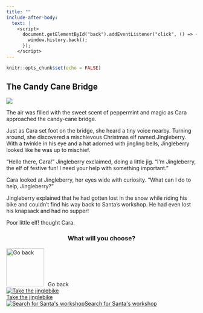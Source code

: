 ```yaml
---
title: ""
include-after-body:
  text: |
    <script>
      document.getElementById("back").addEventListener("click", () => {
        window.history.back();
      });
    </script>
---
```


```r
knitr::opts_chunk$set(echo = FALSE)
```

:::::: {.scenario .column-screen}

:::: {.column-body .scenario-text}

## The Candy Cane Bridge

::::

::: {.column-body .scenario-image}

![](images/jingleberry.png)

:::

:::: {.column-body .scenario-text}

The air was filled with the sweet scent of peppermint and magic as Cara approached the candy-cane bridge.

Just as Cara set foot on the bridge, she heard a tiny voice nearby. Turning around, she discovered a mischievous Christmas elf named Jingleberry. With a twinkle in his eye and a hat adorned with jingling bells, Jingleberry looked like he was up to mischief.

"Hello there, Cara!" Jingleberry exclaimed, doing a little jig. "I'm Jingleberry, the elf of festive fun! I need your help with something important."

Cara looked at Jingleberry, her eyes wide with curiosity. "What can I do to help, Jingleberry?"

Jingleberry explained that he had gotten lost in the snow while riding his bike and couldn't find his way back to Santa's workshop. He had even lost his knapsack and had no supper! 

Poor little elf! thought Cara. 

::::

:::: {.column-body .scenario-image}
::: {style="text-align: center;"}
### What will you choose?
:::

  ```{=html}
<div class="container">

  <div id="back">
  <img src="images/back.png" alt="Go back" style="width: 100px; height: 100px; margin-right: 10px;">Go back
  </div>
  
  <div class="options">
  <div class="option">
  <a href="jinglebike.html"><img src="images/jinglebike.png" alt="Take the jinglebike"><div>Take the jinglebike</div></a>
  </div>
  
  <div class="option">
  <a href="santas-workshop.html"><img src="images/santas-workshop.png" alt="Search for Santa's workshop"<div>Search for Santa's workshop</div></a>
  </div>
  
  </div>
  ```

::::




::::::
